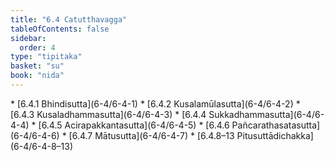 ```yaml
---
title: "6.4 Catutthavagga"
tableOfContents: false
sidebar:
  order: 4
type: "tipitaka"
basket: "su"
book: "nida"
---
```



<DynamicBreadcrumb />



<TableOfContents book="nida" section="6.4">
* [6.4.1 Bhindisutta](6-4/6-4-1)
* [6.4.2 Kusalamūlasutta](6-4/6-4-2)
* [6.4.3 Kusaladhammasutta](6-4/6-4-3)
* [6.4.4 Sukkadhammasutta](6-4/6-4-4)
* [6.4.5 Acirapakkantasutta](6-4/6-4-5)
* [6.4.6 Pañcarathasatasutta](6-4/6-4-6)
* [6.4.7 Mātusutta](6-4/6-4-7)
* [6.4.8–13 Pitusuttādichakka](6-4/6-4-8–13)
</TableOfContents>